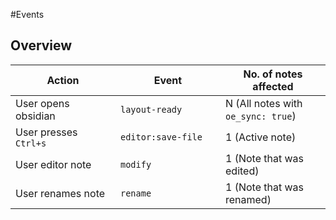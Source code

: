 #Events

## Overview
|Action|Event|No. of notes affected
|---|---|---|
|User opens obsidian| `layout-ready` | N (All notes with `oe_sync: true`) |
|User presses `Ctrl+s` | `editor:save-file` | 1 (Active note) |
|User editor note|`modify`| 1 (Note that was edited) |
|User renames note| `rename` |  1 (Note that was renamed) |